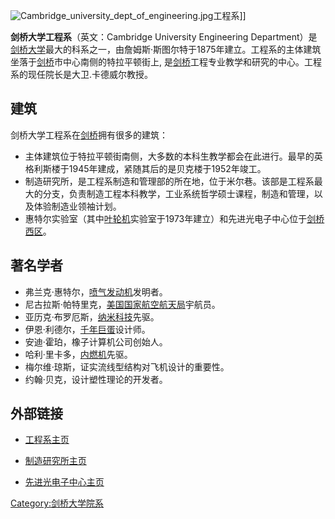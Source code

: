 [[Image:Cambridge_university_dept_of_engineering.jpg|thumb]]工程系]]

'''剑桥大学工程系'''（英文：Cambridge University Engineering Department）是[[剑桥大学|剑桥大学]]最大的科系之一，由詹姆斯·斯图尔特于1875年建立。工程系的主体建筑坐落于[[剑桥|剑桥]]市中心南侧的特拉平顿街上, 是[[剑桥|剑桥]]工程专业教学和研究的中心。工程系的现任院长是大卫.卡德威尔教授。

==建筑==

剑桥大学工程系在[[剑桥|剑桥]]拥有很多的建筑：

* 主体建筑位于特拉平顿街南侧，大多数的本科生教学都会在此进行。最早的英格利斯楼于1945年建成，紧随其后的是贝克楼于1952年竣工。
* 制造研究所，是工程系制造和管理部的所在地，位于米尔巷。该部是工程系最大的分支，负责制造工程本科教学，工业系统哲学硕士课程，制造和管理，以及体验制造业领袖计划。
* 惠特尔实验室（其中[[叶轮机|叶轮机]]实验室于1973年建立）和先进光电子中心位于[[剑桥西区|剑桥西区]]。

==著名学者==

* 弗兰克·惠特尔，[[喷气发动机|喷气发动机]]发明者。
* 尼古拉斯·帕特里克，[[美国国家航空航天局|美国国家航空航天局]]宇航员。
* 亚历克·布罗厄斯，[[纳米科技|纳米科技]]先驱。
* 伊恩·利德尔，[[千年巨蛋|千年巨蛋]]设计师。
* 安迪·霍珀，橡子计算机公司创始人。
* 哈利·里卡多，[[内燃机|内燃机]]先驱。
* 梅尔维·琼斯，证实流线型结构对飞机设计的重要性。
* 约翰·贝克，设计塑性理论的开发者。

== 外部链接 ==
* {{en icon}}[http://www.eng.cam.ac.uk/ 工程系主页] {{Wayback|url=http://www.eng.cam.ac.uk/ |date=20201124055000 }}
* {{en icon}}[http://www.ifm.eng.cam.ac.uk/ 制造研究所主页] {{Wayback|url=http://www.ifm.eng.cam.ac.uk/ |date=20201208012502 }}
* {{en icon}}[http://www-cape.eng.cam.ac.uk/ 先进光电子中心主页] {{Wayback|url=http://www-cape.eng.cam.ac.uk/ |date=20190308062353 }}
{{coord|52.19827|0.121579|region:GB_type:edu|display=title}}

{{University of Cambridge}}

[[Category:剑桥大学院系|Category:剑桥大学院系]]